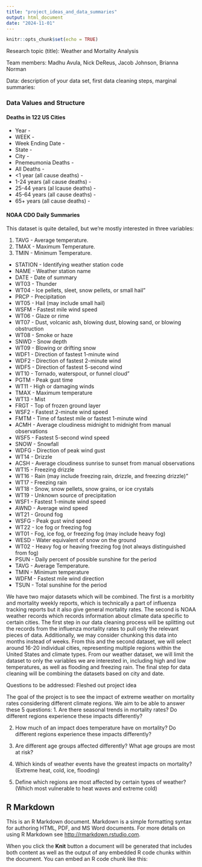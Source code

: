 ```yaml
---
title: "project_ideas_and_data_summaries"
output: html_document
date: "2024-11-01"
---
```


```r
knitr::opts_chunk$set(echo = TRUE)
```
Research topic (title): Weather and Mortality Analysis

Team members: Madhu Avula, Nick DeReus, Jacob Johnson, Brianna Norman

Data: description of your data set, first data cleaning steps, marginal summaries:

### Data Values and Structure

#### Deaths in 122 US Cities

* Year - 
* WEEK - 
* Week Ending Date - 
* State -
* City -
* Pnemeumonia Deaths -
* All Deaths -
* <1 year (all cause deaths) -
* 1-24 years (all cause deaths) -
* 25-44 years (al lcause deaths) -
* 45-64 years (all cause deaths) -
* 65+ years (all cause deaths) - 

#### NOAA CDO Daily Summaries

  This dataset is quite detailed, but we're mostly interested in three variables:
  
  1. TAVG - Average temperature.
  2. TMAX - Maximum Temperature.
  3. TMIN - Minimum Temperature.

* STATION - Identifying weather station code
* NAME - Weather station name
* DATE - Date of summary
* WT03 - Thunder
* WT04 - Ice pellets, sleet, snow pellets, or small hail"
* PRCP - Precipitation
* WT05 - Hail (may include small hail)
* WSFM - Fastest mile wind speed
* WT06 - Glaze or rime
* WT07 - Dust, volcanic ash, blowing dust, blowing sand, or blowing obstruction
* WT08 - Smoke or haze
* SNWD - Snow depth
* WT09 - Blowing or drifting snow
* WDF1 - Direction of fastest 1-minute wind
* WDF2 - Direction of fastest 2-minute wind
* WDF5 - Direction of fastest 5-second wind
* WT10 - Tornado, waterspout, or funnel cloud"
* PGTM - Peak gust time
* WT11 - High or damaging winds
* TMAX - Maximum temperature
* WT13 - Mist
* FRGT - Top of frozen ground layer
* WSF2 - Fastest 2-minute wind speed
* FMTM - Time of fastest mile or fastest 1-minute wind
* ACMH - Average cloudiness midnight to midnight from manual observations
* WSF5 - Fastest 5-second wind speed
* SNOW - Snowfall
* WDFG - Direction of peak wind gust
* WT14 - Drizzle
* ACSH - Average cloudiness sunrise to sunset from manual observations
* WT15 - Freezing drizzle
* WT16 - Rain (may include freezing rain, drizzle, and freezing drizzle)"
* WT17 - Freezing rain
* WT18 - Snow, snow pellets, snow grains, or ice crystals
* WT19 - Unknown source of precipitation
* WSF1 - Fastest 1-minute wind speed
* AWND - Average wind speed
* WT21 - Ground fog
* WSFG - Peak gust wind speed
* WT22 - Ice fog or freezing fog
* WT01 - Fog, ice fog, or freezing fog (may include heavy fog)
* WESD - Water equivalent of snow on the ground
* WT02 - Heavy fog or heaving freezing fog (not always distinguished from fog)
* PSUN - Daily percent of possible sunshine for the period
* TAVG - Average Temperature.
* TMIN - Minimum temperature
* WDFM - Fastest mile wind direction
* TSUN - Total sunshine for the period

We have two major datasets which will be combined. The first is a morbitity and mortality weekly reports, which is technically a part of influenza tracking reports but it also give general mortality rates. The second is NOAA weather records which records information about climate data specific to certain cities.
The first step in our data cleaning process will be splitting out the records from the influenza mortality rates to pull only the relevant pieces of data. Additionally, we may consider chunking this data into months instead of weeks. From this and the second dataset, we will select around 16-20 individual cities, representing multiple regions within the United States and climate types. From our weather dataset, we will limit the dataset to only the variables we are interested in, including high and low temperatures, as well as flooding and freezing rain. The final step for data cleaning will be combining the datasets based on city and date. 

Questions to be addressed: Fleshed out project idea

The goal of the project is to see the impact of extreme weather on mortality rates considering different climate regions.
We aim to be able to answer these 5 questions:
1. Are there seasonal trends in mortality rates? Do different regions experience these impacts differently?

2. How much of an impact does temperature have on mortality? Do different regions experience these impacts differently?

3. Are different age groups affected differently? What age groups are most at risk?

4. Which kinds of weather events have the greatest impacts on mortality? (Extreme heat, cold, ice, flooding)

5. Define which regions are most affected by certain types of weather? (Which  most vulnerable to heat waves and extreme cold)

## R Markdown

This is an R Markdown document. Markdown is a simple formatting syntax for authoring HTML, PDF, and MS Word documents. For more details on using R Markdown see <http://rmarkdown.rstudio.com>.

When you click the **Knit** button a document will be generated that includes both content as well as the output of any embedded R code chunks within the document. You can embed an R code chunk like this:

